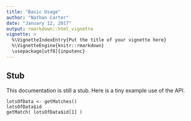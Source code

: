 ```yaml
---
title: "Basic Usage"
author: "Nathan Carter"
date: "January 12, 2017"
output: rmarkdown::html_vignette
vignette: >
  %\VignetteIndexEntry{Put the title of your vignette here}
  %\VignetteEngine{knitr::rmarkdown}
  \usepackage[utf8]{inputenc}
---
```


## Stub

This documentation is still a stub.  Here is a tiny example use of the API.

```
lotsOfData <- getMatches()
lotsOfData$id
getMatch( lotsOfData$id[1] )
```
